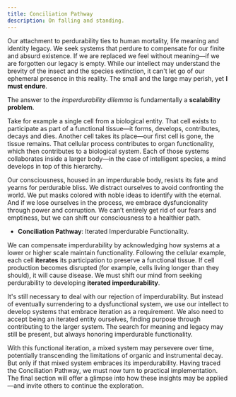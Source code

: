 ```yaml
---
title: Conciliation Pathway
description: On falling and standing.
---
```


Our attachment to perdurability ties to human mortality, life meaning and identity legacy. We seek systems that perdure to compensate for our finite and absurd existence. If we are replaced we feel without meaning—if we are forgotten our legacy is empty. While our intellect may understand the brevity of the insect and the species extinction, it can't let go of our ephemeral presence in this reality. The small and the large may perish, yet **I must endure**.

The answer to the *imperdurability dilemma* is fundamentally a **scalability problem**. 

Take for example a single cell from a biological entity. That cell exists to participate as part of a functional tissue—it forms, develops, contributes, decays and dies. Another cell takes its place—our first cell is gone, the tissue remains. That cellular process contributes to organ functionality, which then contributes to a biological system. Each of those systems collaborates inside a larger body—in the case of intelligent species, a mind develops in top of this hierarchy.

Our consciousness, housed in an imperdurable body, resists its fate and yearns for perdurable bliss. We distract ourselves to avoid confronting the world. We put masks colored with noble ideas to identify with the eternal. And if we lose ourselves in the process, we embrace dysfuncionality through power and corruption. We can’t entirely get rid of our fears and emptiness, but we can shift our consciousness to a healthier path. 

- **Conciliation Pathway**: Iterated Imperdurable Functionality.

We can compensate imperdurability by acknowledging how systems at a lower or higher scale maintain functionality. Following the cellular example, each cell **iterates** its participation to preserve a functional tissue. If cell production becomes disrupted (for example, cells living longer than they should), it will cause disease. We must shift our mind from seeking perdurability to developing **iterated imperdurability**.

It's still necessary to deal with our rejection of imperdurability. But instead of eventually surrendering to a dysfunctional system, we use our intellect to develop systems that embrace iteration as a requirement. We also need to accept being an iterated entity ourselves, finding purpose through contributing to the larger system. The search for meaning and legacy may still be present, but always honoring imperdurable functionality.

With this functional iteration, a mixed system may persevere over time, potentially transcending the limitations of organic and instrumental decay. But only if that mixed system embraces its imperdurability. Having traced the Conciliation Pathway, we must now turn to practical implementation. The final section will offer a glimpse into how these insights may be applied—and invite others to continue the exploration.

